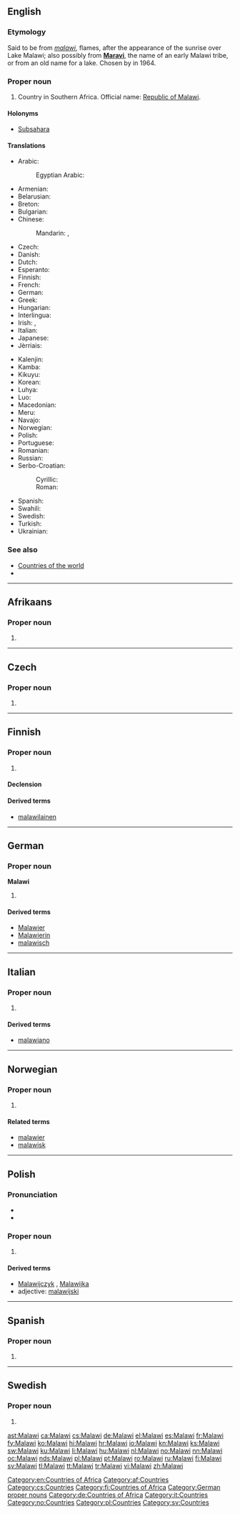 ==English==
{{wikipedia}}

===Etymology===
Said to be from {{etyl|ny|en}} ''[[malawi]]'', flames, after the appearance of the sunrise over Lake Malawi; also possibly from '''[[Maravi]]''', the name of an early Malawi tribe, or from an old name for a lake. Chosen by {{w|Hastings Banda}} in 1964.

===Proper noun===
{{en-proper noun}}

# Country in Southern Africa. Official name: [[Republic of Malawi]].

====Holonyms====
*[[Subsahara]]

====Translations====
{{trans-top|Republic of Malawi}}
* Arabic: {{t|ar|ملاوي|m|tr=malaawiy|sc=Arab}}
*: Egyptian Arabic: {{t|arz|مالاوى|m|tr=malaawiy|sc=Arab}}
* Armenian: {{t|hy|Մալավի|tr=Malavi}}
* Belarusian: {{t|be|Малаві|f|tr=Malávi|sc=Cyrl}}
* Breton: {{t|br|Malawi}}
* Bulgarian: {{t|bg|Малави|tr=Malávi|sc=Cyrl}}
* Chinese:
*: Mandarin: {{t|cmn|馬拉維|sc=Hani}}, {{t+|cmn|马拉维|tr=Mǎlāwéi|sc=Hani}}
* Czech: {{t+|cs|Malawi|n}}
* Danish: {{t|da|Malawi}}
* Dutch: {{t+|nl|Malawi}}
* Esperanto: {{t|eo|Malavio}}
* Finnish: {{t+|fi|Malawi}}
* French: {{t+|fr|Malawi|m}}
* German: {{t+|de|Malawi}}
* Greek: {{t+|el|Μαλάουι|n|tr=Maláoui}}
* Hungarian: {{t+|hu|Malawi}}
* Interlingua: {{t|ia|Malawi}}
* Irish: {{t|ga|Maláiv|f|alt=An Mhaláiv}}, {{t|ga|Poblacht na Maláive|f}}
* Italian: {{t|it|Malawi|m}}
* Japanese: {{t+|ja|マラウイ|tr=Maraui}}
* Jèrriais: {{t|roa-jer|Malawi|m}}
{{trans-mid}}
* Kalenjin: {{t|kln|Malawi}}
* Kamba: {{t|kam|Malawi}}
* Kikuyu: {{t|ki|Malawi}}
* Korean: {{t+|ko|말라위|tr=Mallawi|sc=Kore}}
* Luhya: {{t|luy|Malawi}}
* Luo: {{t|luo|Malawi}}
* Macedonian: {{t|mk|Малави|n|tr=Malávi}}
* Meru: {{t|mer|Malawi}}
* Navajo: {{t|nv|Malááwii}}
* Norwegian: {{t+|no|Malawi}}
* Polish: {{t+|pl|Malawi}}
* Portuguese: {{t|pt|Malávi}}
* Romanian: {{t|ro|Malawi}}
* Russian: {{t|ru|Малави|f|tr=Malávi}}
* Serbo-Croatian:
*: Cyrillic: {{t|sh|Малави|m}}
*: Roman: {{t+|sh|Malavi|m}}
* Spanish: {{t+|es|Malaui}}
* Swahili: {{t+|sw|Malawi}}
* Swedish: {{t+|sv|Malawi}}
* Turkish: {{t+|tr|Malavi}}
* Ukrainian: {{t+|uk|Малаві|f|tr=Malávi|sc=Cyrl}}
{{trans-bottom}}

===See also===
* [[Appendix:Countries of the world|Countries of the world]]
* {{pedialite}}

[[Category:en:Countries of Africa]]

----
==Afrikaans==

===Proper noun===
{{head|af|proper noun}}

# {{l|en|Malawi}}

[[Category:af:Countries]]

----

==Czech==

===Proper noun===
{{cs-proper noun|g=n}}

# {{l|en|Malawi}}

[[Category:cs:Countries]]

----

==Finnish==
{{wikipedia|lang=fi}}

===Proper noun===
{{fi-proper noun}}

# {{l|en|Malawi}}

====Declension====
{{fi-decl-risti|n=sg|Malaw|||a}}

====Derived terms====
* [[malawilainen]]

[[Category:fi:Countries of Africa]]

----

==German==
{{wikipedia|lang=de}}

===Proper noun===
'''Malawi''' {{g|n}}

# {{l|en|Malawi}}

====Derived terms====
* [[Malawier]]
* [[Malawierin]]
* [[malawisch]]

[[Category:German proper nouns]]
[[Category:de:Countries of Africa]]

----

==Italian==
{{wikipedia|lang=it}}

===Proper noun===
{{it-proper noun|m}}

# {{l|en|Malawi}}

====Derived terms====
* [[malawiano]]

[[Category:it:Countries]]

----

==Norwegian==

===Proper noun===
{{head|no|proper noun}}

# {{l|en|Malawi}}

====Related terms====
* [[malawier]]
* [[malawisk]]

[[Category:no:Countries]]

----

==Polish==

===Pronunciation===
* {{IPA|/maˈlavi/|lang=pl}}
* {{audio|Pl-Malawi.ogg|Audio|lang=pl}}

===Proper noun===
{{head|pl|proper noun|g=n}}

# {{l|en|Malawi}}

====Derived terms====
* [[Malawijczyk]] {{g|m}}, [[Malawijka]] {{g|f}}
* adjective: [[malawijski]]

[[Category:pl:Countries]]

----

==Spanish==

===Proper noun===
{{es-proper noun}}

# {{alternative spelling of|lang=es|Malaui}}

----

==Swedish==

===Proper noun===
{{head|sv|proper noun}}

# {{l|en|Malawi}}

[[Category:sv:Countries]]

[[ast:Malawi]]
[[ca:Malawi]]
[[cs:Malawi]]
[[de:Malawi]]
[[el:Malawi]]
[[es:Malawi]]
[[fr:Malawi]]
[[fy:Malawi]]
[[ko:Malawi]]
[[hi:Malawi]]
[[hr:Malawi]]
[[io:Malawi]]
[[kn:Malawi]]
[[ks:Malawi]]
[[sw:Malawi]]
[[ku:Malawi]]
[[li:Malawi]]
[[hu:Malawi]]
[[nl:Malawi]]
[[no:Malawi]]
[[nn:Malawi]]
[[oc:Malawi]]
[[nds:Malawi]]
[[pl:Malawi]]
[[pt:Malawi]]
[[ro:Malawi]]
[[ru:Malawi]]
[[fi:Malawi]]
[[sv:Malawi]]
[[tl:Malawi]]
[[tt:Malawi]]
[[tr:Malawi]]
[[vi:Malawi]]
[[zh:Malawi]]